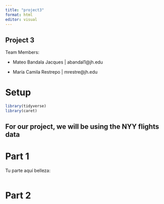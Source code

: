 ```yaml
---
title: "project3"
format: html
editor: visual
---
```


## Project 3

Team Members:

-   Mateo Bandala Jacques \| abandal1\@jh.edu

-   María Camila Restrepo \| mrestre\@jh.edu

# Setup

```r

library(tidyverse)
library(caret)


```

::: callout-note
## For our project, we will be using the NYY flights data
:::


# Part 1

Tu parte aquí belleza:
```r





```




# Part 2